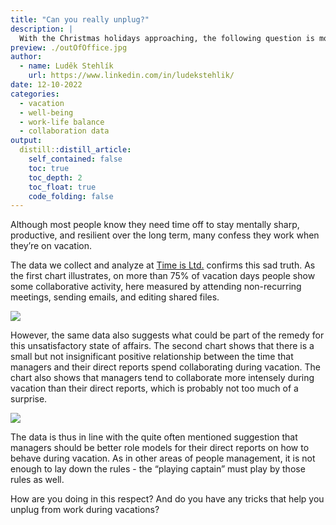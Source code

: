 ```yaml
---
title: "Can you really unplug?"
description: |
  With the Christmas holidays approaching, the following question is more relevant than ever, with the exception of the summer vacations: Can we really disconnect from work during the vacations? And what can collaboration data tell us about this?
preview: ./outOfOffice.jpg
author:
  - name: Luděk Stehlík
    url: https://www.linkedin.com/in/ludekstehlik/
date: 12-10-2022
categories:
  - vacation
  - well-being
  - work-life balance
  - collaboration data
output:
  distill::distill_article:
    self_contained: false
    toc: true
    toc_depth: 2
    toc_float: true
    code_folding: false
---
```


Although most people know they need time off to stay mentally sharp, productive, and resilient over the long term, many confess they work when they're on vacation.

The data we collect and analyze at [Time is Ltd.](https://www.timeisltd.com/) confirms this sad truth. As the first chart illustrates, on more than 75% of vacation days people show some collaborative activity, here measured by attending non-recurring meetings, sending emails, and editing shared files. 

<img src="./collaborationVacationProportion.png"> 

However, the same data also suggests what could be part of the remedy for this unsatisfactory state of affairs. The second chart shows that there is a small but not insignificant positive relationship between the time that managers and their direct reports spend collaborating during vacation. The chart also shows that managers tend to collaborate more intensely during vacation than their direct reports, which is probably not too much of a surprise.

<img src="./collaborationVacationMngReports.png"> 

The data is thus in line with the quite often mentioned suggestion that managers should be better role models for their direct reports on how to behave during vacation. As in other areas of people management, it is not enough to lay down the rules - the "playing captain" must play by those rules as well.

How are you doing in this respect? And do you have any tricks that help you unplug from work during vacations?